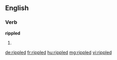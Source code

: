 ==English==

===Verb===
'''rippled'''

# {{past of|[[ripple]]}}

[[de:rippled]]
[[fr:rippled]]
[[hu:rippled]]
[[mg:rippled]]
[[vi:rippled]]